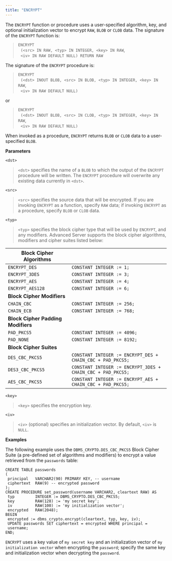 ```yaml
---
title: "ENCRYPT"
---
```




The `ENCRYPT` function or procedure uses a user-specified algorithm, key, and optional initialization vector to encrypt `RAW`, `BLOB` or `CLOB` data. The signature of the `ENCRYPT` function is:

> `ENCRYPT`  
>   `(<src> IN RAW, <typ> IN INTEGER, <key> IN RAW`,  
>   `<iv> IN RAW DEFAULT NULL) RETURN RAW`

The signature of the `ENCRYPT` procedure is:

> `ENCRYPT`  
>   `(<dst> INOUT BLOB, <src> IN BLOB, <typ> IN INTEGER, <key> IN RAW`,  
>   `<iv> IN RAW DEFAULT NULL)`

or

> `ENCRYPT`  
>   `(<dst> INOUT BLOB, <src> IN CLOB, <typ> IN INTEGER, <key> IN RAW`,  
>   `<iv> IN RAW DEFAULT NULL)`

When invoked as a procedure, `ENCRYPT` returns `BLOB` or `CLOB` data to a user-specified `BLOB`.

**Parameters**

`<dst>`

> `<dst>` specifies the name of a `BLOB` to which the output of the `ENCRYPT` procedure will be written. The `ENCRYPT` procedure will overwrite any existing data currently in `<dst>`.

`<src>`

> `<src>` specifies the source data that will be encrypted. If you are invoking `ENCRYPT` as a function, specify `RAW` data; if invoking `ENCRYPT` as a procedure, specify `BLOB` or `CLOB` data.

`<typ>`

> `<typ>` specifies the block cipher type that will be used by `ENCRYPT`, and any modifiers. Advanced Server supports the block cipher algorithms, modifiers and cipher suites listed below:

| **Block Cipher Algorithms**        |                                                             |
| ---------------------------------- | ----------------------------------------------------------- |
| `ENCRYPT_DES`                      | `CONSTANT INTEGER := 1;`                                    |
| `ENCRYPT_3DES`                     | `CONSTANT INTEGER := 3;`                                    |
| `ENCRYPT_AES`                      | `CONSTANT INTEGER := 4;`                                    |
| `ENCRYPT_AES128`                   | `CONSTANT INTEGER := 6;`                                    |
| **Block Cipher Modifiers**         |                                                             |
| `CHAIN_CBC`                        | `CONSTANT INTEGER := 256;`                                  |
| `CHAIN_ECB`                        | `CONSTANT INTEGER := 768;`                                  |
| **Block Cipher Padding Modifiers** |                                                             |
| `PAD_PKCS5`                        | `CONSTANT INTEGER := 4096;`                                 |
| `PAD_NONE`                         | `CONSTANT INTEGER := 8192;`                                 |
| **Block Cipher Suites**            |                                                             |
| `DES_CBC_PKCS5`                    | `CONSTANT INTEGER := ENCRYPT_DES + CHAIN_CBC + PAD_PKCS5;`  |
| `DES3_CBC_PKCS5`                   | `CONSTANT INTEGER := ENCRYPT_3DES + CHAIN_CBC + PAD_PKCS5;` |
| `AES_CBC_PKCS5`                    | `CONSTANT INTEGER := ENCRYPT_AES + CHAIN_CBC + PAD_PKCS5;`  |

`<key>`

> `<key>` specifies the encryption key.

`<iv>`

> `<iv>` (optional) specifies an initialization vector. By default, `<iv>` is `NULL`.

**Examples**

The following example uses the `DBMS_CRYPTO.DES_CBC_PKCS5` Block Cipher Suite (a pre-defined set of algorithms and modifiers) to encrypt a value retrieved from the `passwords` table:

``` text
CREATE TABLE passwords
(
 principal   VARCHAR2(90) PRIMARY KEY, -- username
 ciphertext  RAW(9) -- encrypted password
);
CREATE PROCEDURE set_password(username VARCHAR2, cleartext RAW) AS
 typ         INTEGER := DBMS_CRYPTO.DES_CBC_PKCS5;
 key         RAW(128) := 'my secret key';
 iv          RAW(100) := 'my initialization vector';
 encrypted   RAW(2048);
BEGIN
 encrypted := dbms_crypto.encrypt(cleartext, typ, key, iv);
 UPDATE passwords SET ciphertext = encrypted WHERE principal =
 username;
END;
```

`ENCRYPT` uses a key value of `my secret key` and an initialization vector of `my initialization vector` when encrypting the `password`; specify the same key and initialization vector when decrypting the `password`.
